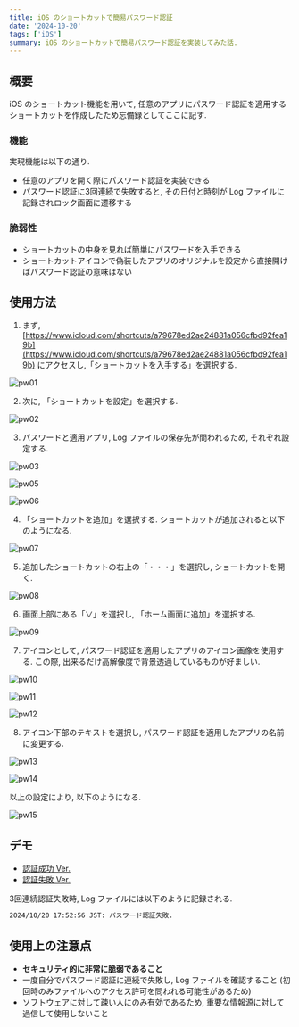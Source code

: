 ```yaml
---
title: iOS のショートカットで簡易パスワード認証
date: '2024-10-20'
tags: ['iOS']
summary: iOS のショートカットで簡易パスワード認証を実装してみた話.
---
```


## 概要

iOS のショートカット機能を用いて, 任意のアプリにパスワード認証を適用するショートカットを作成したため忘備録としてここに記す.

### 機能

実現機能は以下の通り.

- 任意のアプリを開く際にパスワード認証を実装できる
- パスワード認証に3回連続で失敗すると, その日付と時刻が Log ファイルに記録されロック画面に遷移する

### 脆弱性

- ショートカットの中身を見れば簡単にパスワードを入手できる
- ショートカットアイコンで偽装したアプリのオリジナルを設定から直接開けばパスワード認証の意味はない

## 使用方法

1. まず, [https://www.icloud.com/shortcuts/a79678ed2ae24881a056cfbd92fea19b](https://www.icloud.com/shortcuts/a79678ed2ae24881a056cfbd92fea19b) にアクセスし,「ショートカットを入手する」を選択する.

![pw01](/static/images/others/pw01.png)

2. 次に, 「ショートカットを設定」を選択する.

![pw02](/static/images/others/pw02.png)

3. パスワードと適用アプリ, Log ファイルの保存先が問われるため, それぞれ設定する.

![pw03](/static/images/others/pw03.png)

![pw05](/static/images/others/pw05.png)

![pw06](/static/images/others/pw06.png)

4. 「ショートカットを追加」を選択する. ショートカットが追加されると以下のようになる.

![pw07](/static/images/others/pw07.png)

5. 追加したショートカットの右上の「・・・」を選択し, ショートカットを開く.

![pw08](/static/images/others/pw08.png)

6. 画面上部にある「∨」を選択し, 「ホーム画面に追加」を選択する.

![pw09](/static/images/others/pw09.png)

7. アイコンとして, パスワード認証を適用したアプリのアイコン画像を使用する. この際, 出来るだけ高解像度で背景透過しているものが好ましい.

![pw10](/static/images/others/pw10.png)

![pw11](/static/images/others/pw11.png)

![pw12](/static/images/others/pw12.png)

8. アイコン下部のテキストを選択し, パスワード認証を適用したアプリの名前に変更する.

![pw13](/static/images/others/pw13.png)

![pw14](/static/images/others/pw14.png)

以上の設定により, 以下のようになる.

![pw15](/static/images/others/pw15.png)

## デモ

- [認証成功 Ver.](/static/videos/demo_yes.mp4)
- [認証失敗 Ver.](/static/videos/demo_no.mp4)

3回連続認証失敗時, Log ファイルには以下のように記録される.

```none:log.txt
2024/10/20 17:52:56 JST: パスワード認証失敗.
```

## 使用上の注意点

- **セキュリティ的に非常に脆弱であること**
- 一度自分でパスワード認証に連続で失敗し, Log ファイルを確認すること (初回時のみファイルへのアクセス許可を問われる可能性があるため)
- ソフトウェアに対して疎い人にのみ有効であるため, 重要な情報源に対して過信して使用しないこと
